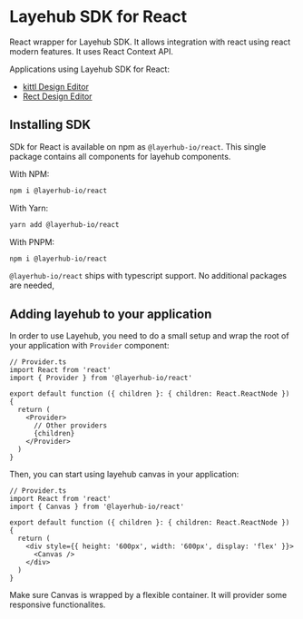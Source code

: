 # Layehub SDK for React

React wrapper for Layehub SDK. It allows integration with react using react modern features. It uses React Context API.

Applications using Layehub SDK for React:

- [kittl Design Editor](https://github.com/cioun/kittl-editor)
- [Rect Design Editor](https://github.com/cioun/kittl-editor)

## Installing SDK

SDk for React is available on npm as `@layerhub-io/react`. This single package contains all components for layehub components.

With NPM:

```bash
npm i @layerhub-io/react
```

With Yarn:

```bash
yarn add @layerhub-io/react
```

With PNPM:

```bash
npm i @layerhub-io/react
```

`@layerhub-io/react` ships with typescript support. No additional packages are needed,

## Adding layehub to your application

In order to use Layehub, you need to do a small setup and wrap the root of your application with `Provider` component:

```tsx
// Provider.ts
import React from 'react'
import { Provider } from '@layerhub-io/react'

export default function ({ children }: { children: React.ReactNode }) {
  return (
    <Provider>
      // Other providers
      {children}
    </Provider>
  )
}
```

Then, you can start using layehub canvas in your application:

```tsx
// Provider.ts
import React from 'react'
import { Canvas } from '@layerhub-io/react'

export default function ({ children }: { children: React.ReactNode }) {
  return (
    <div style={{ height: '600px', width: '600px', display: 'flex' }}>
      <Canvas />
    </div>
  )
}
```


<Callout>
  Make sure Canvas is wrapped by a flexible container. It will provider some
  responsive functionalites.
</Callout>
